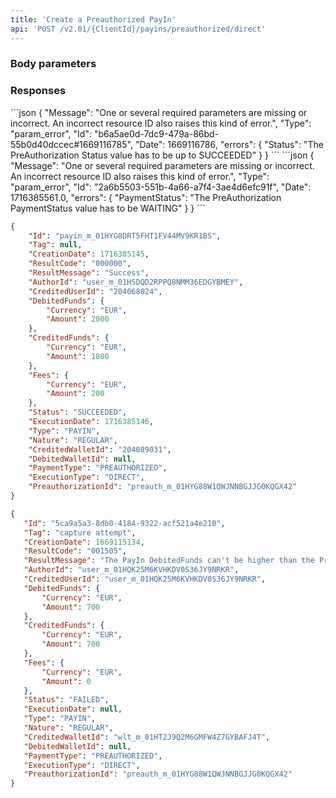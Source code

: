 ```yaml
---
title: 'Create a Preauthorized PayIn'  
api: 'POST /v2.01/{ClientId}/payins/preauthorized/direct'  
---
```




### Body parameters  

<Tag />  

<AuthorId2 />  

<CreditedUserId />  

<DebitedFunds9 />  

<Fees9 />  

<CreditedWalletId />  

<PreauthorizationId />  

### Responses  

<AccordionGroup><Accordion title="200 - Successful capture">  

<IdResponse />  

<Tag2Response />  

<CreationDateResponse />  

<ResultCodeResponse />  

<ResultMessageResponse />  

<AuthorIdResponse />  

<CreditedUserIdResponse />  

<DebitedFunds11Response />  

<CreditedFunds9Response />  

<Fees12Response />  

<Status2Response />  

<ExecutionDateResponse />  

<TypeResponse />  

<NatureResponse />  

<CreditedWalletIdResponse />  

<DebitedWalletId1Response />  

<PaymentType2Response />  

<ExecutionTypeResponse />  

<PreauthorizationIdResponse /></Accordion><Accordion title="200 - Failed: Amount greater than remaining funds">  

<IdResponse />  

<Tag2Response />  

<CreationDateResponse />  

<ResultCodeResponse />  

<ResultMessageResponse />  

<AuthorIdResponse />  

<CreditedUserIdResponse />  

<DebitedFunds11Response />  

<CreditedFunds9Response />  

<Fees12Response />  

<Status2Response />  

<ExecutionDateResponse />  

<TypeResponse />  

<NatureResponse />  

<CreditedWalletIdResponse />  

<DebitedWalletIdResponse />  

<PaymentType2Response />  

<ExecutionTypeResponse />  

<PreauthorizationIdResponse />

</Accordion>
</AccordionGroup>  

<AccordionGroup>  

<Accordion title="400 - Failed: Preauthorization Status must be SUCCEEDED">
```json
{
   "Message": "One or several required parameters are missing or incorrect. An incorrect resource ID also raises this kind of error.",
   "Type": "param_error",
   "Id": "b6a5ae0d-7dc9-479a-86bd-55b0d40dccec#1669116785",
   "Date": 1669116786,
   "errors": {
       "Status": "The PreAuthorization Status value has to be up to SUCCEEDED"
   }
}  
 ```  
</Accordion>

<Accordion title="400 - Failed: Preauthorization PaymentStatus must be WAITING">
```json
{
    "Message": "One or several required parameters are missing or incorrect. An incorrect resource ID also raises this kind of error.",
    "Type": "param_error",
    "Id": "2a6b5503-551b-4a66-a7f4-3ae4d6efc91f",
    "Date": 1716385561.0,
    "errors": {
        "PaymentStatus": "The PreAuthorization PaymentStatus value has to be WAITING"
    }
}
 ```  
</Accordion>

</AccordionGroup>  

<ResponseExample>  

```json 200 - Successful capture  
{
    "Id": "payin_m_01HYG8DRT5FHT1FV44MV9KR1BS",
    "Tag": null,
    "CreationDate": 1716385145,
    "ResultCode": "000000",
    "ResultMessage": "Success",
    "AuthorId": "user_m_01HSDQD2RPPQ8NMM36EDGYBMEY",
    "CreditedUserId": "204068024",
    "DebitedFunds": {
        "Currency": "EUR",
        "Amount": 2000
    },
    "CreditedFunds": {
        "Currency": "EUR",
        "Amount": 1800
    },
    "Fees": {
        "Currency": "EUR",
        "Amount": 200
    },
    "Status": "SUCCEEDED",
    "ExecutionDate": 1716385146,
    "Type": "PAYIN",
    "Nature": "REGULAR",
    "CreditedWalletId": "204089031",
    "DebitedWalletId": null,
    "PaymentType": "PREAUTHORIZED",
    "ExecutionType": "DIRECT",
    "PreauthorizationId": "preauth_m_01HYG88W1QWJNNBGJJG0KQGX42"
}
 ```  

```json 200 - Failed: Amount greater than remaining funds  
{
   "Id": "5ca9a5a3-8db0-4184-9322-acf521a4e210",
   "Tag": "capture attempt",
   "CreationDate": 1669115134,
   "ResultCode": "001505",
   "ResultMessage": "The PayIn DebitedFunds can't be higher than the PreAuthorization remaining amount",
   "AuthorId": "user_m_01HQK25M6KVHKDV0S36JY9NRKR",
   "CreditedUserId": "user_m_01HQK25M6KVHKDV0S36JY9NRKR",
   "DebitedFunds": {
       "Currency": "EUR",
       "Amount": 700
   },
   "CreditedFunds": {
       "Currency": "EUR",
       "Amount": 700
   },
   "Fees": {
       "Currency": "EUR",
       "Amount": 0
   },
   "Status": "FAILED",
   "ExecutionDate": null,
   "Type": "PAYIN",
   "Nature": "REGULAR",
   "CreditedWalletId": "wlt_m_01HT2J9Q2M6GMFW4Z7GYBAFJ4T",
   "DebitedWalletId": null,
   "PaymentType": "PREAUTHORIZED",
   "ExecutionType": "DIRECT",
   "PreauthorizationId": "preauth_m_01HYG88W1QWJNNBGJJG0KQGX42"
}  
 ```  

</ResponseExample>  

<RequestExample>  
    <RestCreatePreauthorizedPayin />
    <NodeCreatePreauthorizedPayin />
    <RubyCreatePreauthorizedPayin />
    <PythonCreatePreauthorizedPayin />
</RequestExample>